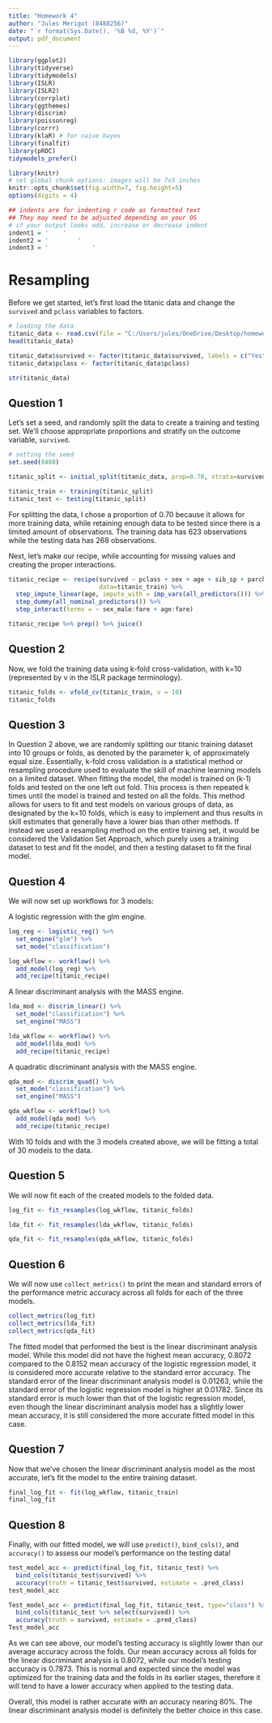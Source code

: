 ```yaml
---
title: "Homework 4"
author: "Jules Merigot (8488256)"
date: "`r format(Sys.Date(), '%B %d, %Y')`"
output: pdf_document
---
```


```r
library(ggplot2)
library(tidyverse)
library(tidymodels)
library(ISLR)
library(ISLR2)
library(corrplot)
library(ggthemes)
library(discrim)
library(poissonreg)
library(corrr)
library(klaR) # for naive bayes
library(finalfit)
library(pROC)
tidymodels_prefer()

library(knitr)
# set global chunk options: images will be 7x5 inches
knitr::opts_chunk$set(fig.width=7, fig.height=5)
options(digits = 4)

## indents are for indenting r code as formatted text
## They may need to be adjusted depending on your OS
# if your output looks odd, increase or decrease indent
indent1 = '    '
indent2 = '        '
indent3 = '            '
```

\begin{center}
PSTAT 131/231 Statistical Machine Learning - Fall 2022
\end{center}

# Resampling

Before we get started, let's first load the titanic data and change the `survived` and `pclass` variables to factors. 
```r
# loading the data
titanic_data <- read.csv(file = "C:/Users/jules/OneDrive/Desktop/homework-4/data/titanic.csv")
head(titanic_data)

titanic_data$survived <- factor(titanic_data$survived, labels = c("Yes", "No"))
titanic_data$pclass <- factor(titanic_data$pclass)

str(titanic_data)
```


## Question 1

Let's set a seed, and randomly split the data to create a training and testing set. We'll choose appropriate proportions and stratify on the outcome variable, `survived`.
```r
# setting the seed
set.seed(8488)

titanic_split <- initial_split(titanic_data, prop=0.70, strata=survived)

titanic_train <- training(titanic_split)
titanic_test <- testing(titanic_split)
```
For splitting the data, I chose a proportion of 0.70 because it allows for more training data, while retaining enough data to be tested since there is a limited amount of observations. The training data has 623 observations while the testing data has 268 observations.  
   

Next, let's make our recipe, while accounting for missing values and creating the proper interactions.
```r
titanic_recipe <- recipe(survived ~ pclass + sex + age + sib_sp + parch + fare, 
                         data=titanic_train) %>%
  step_impute_linear(age, impute_with = imp_vars(all_predictors())) %>%
  step_dummy(all_nominal_predictors()) %>%
  step_interact(terms = ~ sex_male:fare + age:fare) 

titanic_recipe %>% prep() %>% juice()
```

## Question 2

Now, we fold the training data using k-fold cross-validation, with k=10 (represented by v in the ISLR package terminology).
```r
titanic_folds <- vfold_cv(titanic_train, v = 10)
titanic_folds
```

## Question 3

In Question 2 above, we are randomly splitting our titanic training dataset into 10 groups or folds, as denoted by the parameter k, of approximately equal size. Essentially, k-fold cross validation is a statistical method or resampling procedure used to evaluate the skill of machine learning models on a limited dataset. When fitting the model, the model is trained on (k-1) folds and tested on the one left out fold. This process is then repeated k times until the model is trained and tested on all the folds. This method allows for users to fit and test models on various groups of data, as designated by the k=10 folds, which is easy to implement and thus results in skill estimates that generally have a lower bias than other methods. If instead we used a resampling method on the entire training set, it would be considered the Validation Set Approach, which purely uses a training dataset to test and fit the model, and then a testing dataset to fit the final model.

## Question 4

We will now set up workflows for 3 models:    

A logistic regression with the glm engine.
```r
log_reg <- logistic_reg() %>% 
  set_engine("glm") %>% 
  set_mode("classification")

log_wkflow <- workflow() %>% 
  add_model(log_reg) %>% 
  add_recipe(titanic_recipe)
```

A linear discriminant analysis with the MASS engine.
```r
lda_mod <- discrim_linear() %>% 
  set_mode("classification") %>% 
  set_engine("MASS")

lda_wkflow <- workflow() %>% 
  add_model(lda_mod) %>% 
  add_recipe(titanic_recipe)
```

A quadratic discriminant analysis with the MASS engine.
```r
qda_mod <- discrim_quad() %>% 
  set_mode("classification") %>% 
  set_engine("MASS")

qda_wkflow <- workflow() %>% 
  add_model(qda_mod) %>% 
  add_recipe(titanic_recipe)
```

With 10 folds and with the 3 models created above, we will be fitting a total of 30 models to the data.

## Question 5

We will now fit each of the created models to the folded data.
```r
log_fit <- fit_resamples(log_wkflow, titanic_folds)

lda_fit <- fit_resamples(lda_wkflow, titanic_folds)

qda_fit <- fit_resamples(qda_wkflow, titanic_folds)
```

## Question 6

We will now use `collect_metrics()` to print the mean and standard errors of the performance metric accuracy across all folds for each of the three models.
```r
collect_metrics(log_fit)
collect_metrics(lda_fit)
collect_metrics(qda_fit)
```
The fitted model that performed the best is the linear discriminant analysis model. While this model did not have the highest mean accuracy, 0.8072 compared to the 0.8152 mean accuracy of the logistic regression model, it is considered more accurate relative to the standard error accuracy. The standard error of the linear discriminant analysis model is 0.01263, while the standard error of the logistic regression model is higher at 0.01782. Since its standard error is much lower than that of the logistic regression model, even though the linear discriminant analysis model has a slightly lower mean accuracy, it is still considered the more accurate fitted model in this case.

## Question 7

Now that we’ve chosen the linear discriminant analysis model as the most accurate, let's fit the model to the entire training dataset.
```r
final_log_fit <- fit(log_wkflow, titanic_train)
final_log_fit
```

## Question 8

Finally, with our fitted model, we will use `predict()`, `bind_cols()`, and `accuracy()` to assess our model’s performance on the testing data!
```r
test_model_acc <- predict(final_log_fit, titanic_test) %>%
  bind_cols(titanic_test$survived) %>%
  accuracy(truth = titanic_test$survived, estimate = .pred_class)
test_model_acc

Test_model_acc <- predict(final_log_fit, titanic_test, type="class") %>%
  bind_cols(titanic_test %>% select(survived)) %>%
  accuracy(truth = survived, estimate = .pred_class)
Test_model_acc
```
As we can see above, our model’s testing accuracy is slightly lower than our average accuracy across the folds. Our mean accuracy across all folds for the linear discriminant analysis is 0.8072, while our model's testing accuracy is 0.7873. This is normal and expected since the model was optimized for the training data and the folds in its earlier stages, therefore it will tend to have a lower accuracy when applied to the testing data.   

Overall, this model is rather accurate with an accuracy nearing 80%. The linear discriminant analysis model is definitely the better choice in this case.

